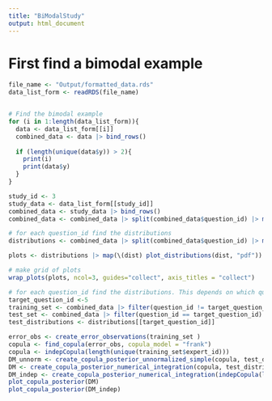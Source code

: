 ```yaml
---
title: "BiModalStudy"
output: html_document
---
```


# First find a bimodal example

```r

file_name <- "Output/formatted_data.rds"
data_list_form <- readRDS(file_name)


# Find the bimodal example
for (i in 1:length(data_list_form)){
  data <- data_list_form[[i]]
  combined_data <- data |> bind_rows()
  
  if (length(unique(data$y)) > 2){
    print(i)
    print(data$y)
  }
}
```

```r
study_id <- 3
study_data <- data_list_form[[study_id]]
combined_data <- study_data |> bind_rows()
combined_data <- combined_data |> split(combined_data$question_id) |> map( \(df) add_0_and_100_percentiles(df, overshoot=0.1)) |> bind_rows()

# for each question_id find the distributions
distributions <- combined_data |> split(combined_data$question_id) |> map(interpolate_distributions)

plots <- distributions |> map(\(dist) plot_distributions(dist, "pdf")) |> imap(\(p, i) p + labs(title=paste(i)))

# make grid of plots
wrap_plots(plots, ncol=3, guides="collect", axis_titles = "collect")

```
```r
# for each question_id find the distributions. This depends on which question is seen as the target one
target_question_id <-5
training_set <- combined_data |> filter(question_id != target_question_id)
test_set <- combined_data |> filter(question_id == target_question_id)
test_distributions <- distributions[[target_question_id]]

error_obs <- create_error_observations(training_set )
copula <- find_copula(error_obs, copula_model = "frank")
copula <- indepCopula(length(unique(training_set$expert_id)))
DM_unnorm <- create_copula_posterior_unnormalized_simple(copula, test_distributions)
DM <- create_copula_posterior_numerical_integration(copula, test_distributions)
DM_indep <- create_copula_posterior_numerical_integration(indepCopula(length(unique(training_set$expert_id))), test_distributions)
plot_copula_posterior(DM)
plot_copula_posterior(DM_indep)

```


